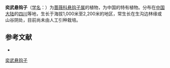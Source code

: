 {{Speciesbox
| name = 奕武悬钩子
| status = 
| status_system = 
| image =
| genus = Rubus
| species = yiwuanus
| authority = Fang
}}

'''奕武悬钩子'''（[[学名|学名]]：{{lang|la|''Rubus yiwuanus''}}）为[[蔷薇科|蔷薇科]][[悬钩子属|悬钩子属]]的植物，为中国的特有植物。分布在[[中国大陆|中国大陆]]的[[四川|四川]]等地，生长于海拔1,000米至2,200米的地区，常生长在生沟边林缘或山谷阴处，目前尚未由人工引种栽培。

== 参考文献 ==
<div class="references-small">
* {{cite web| url =http://www.bioinfo.cn/db05/KmzwSpecies.php?action=view&id=19363| title =奕武悬钩子| work =《中国高等植物数据库全库》| publisher =中国科学院微生物研究所| author =昆明植物研究所| accessdate =2009-02-25| deadurl =yes| archiveurl =https://web.archive.org/web/20160305033214/http://www.bioinfo.cn/db05/KmzwSpecies.php?action=view&id=19363| archivedate =2016-03-05}}
</div>
{{Taxonbar|from=Q10942425}}

[[Category:悬钩子属|奕武悬钩子]]


{{植物小作品}}